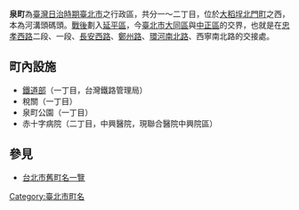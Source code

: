 {{japanese|japanese=泉町|kana=いずみちょう|romaji=Izumichō}}
'''泉町'''為[[臺灣|臺灣]][[臺灣日治時期|日治時期]][[臺北市_(州轄市)|臺北市]]之行政區，共分一～二丁目，位於[[大稻埕|大稻埕]][[北門町_(臺北市)|北門町]]之西，本為河溝頭碼頭。[[臺灣戰後時期|戰後]]劃入[[延平區_(臺北市)|延平區]]，今[[臺北市|臺北市]][[大同區_(臺北市)|大同區]]與[[中正區_(臺北市)|中正區]]的交界，也就是在[[忠孝西路_(臺北市)|忠孝西路]]二段、一段、[[長安西路|長安西路]]、[[鄭州路_(台北市)|鄭州路]]、[[環河南北路_(臺北市)|環河南北路]]、西寧南北路的交接處。

==町內設施==
*[[台灣總督府交通局鐵道部|鐵道部]]（一丁目，台灣鐵路管理局）
*稅關（一丁目）
*泉町公園（一丁目）
*赤十字病院（二丁目，中興醫院，現聯合醫院中興院區）

== 參見 ==
*[[台北市舊町名一覽|台北市舊町名一覽]]

{{台北市舊町名}}
{{TW-geo-stub}}

[[Category:臺北市町名|Category:臺北市町名]]